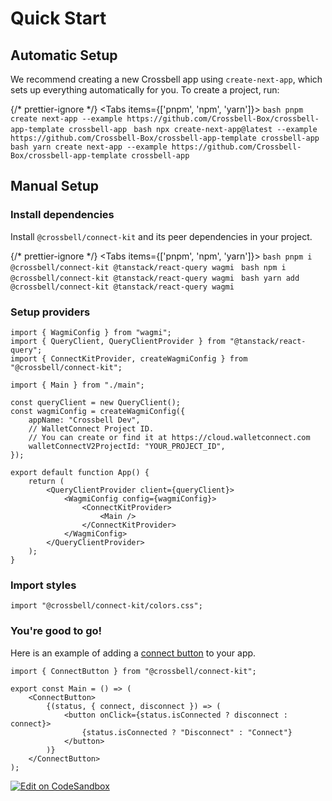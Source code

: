 
# Quick Start

## Automatic Setup

We recommend creating a new Crossbell app using `create-next-app`, which sets up everything automatically for you.
To create a project, run:

{/* prettier-ignore */}
<Tabs items={['pnpm', 'npm', 'yarn']}>
  <Tab>
    ```bash
    pnpm create next-app --example https://github.com/Crossbell-Box/crossbell-app-template crossbell-app
    ```
  </Tab>
  <Tab>
    ```bash
    npx create-next-app@latest --example https://github.com/Crossbell-Box/crossbell-app-template crossbell-app
    ```
  </Tab>
  <Tab>
    ```bash
    yarn create next-app --example https://github.com/Crossbell-Box/crossbell-app-template crossbell-app
    ```
  </Tab>
</Tabs>

## Manual Setup

<div className="steps-container">

### Install dependencies

Install `@crossbell/connect-kit` and its peer dependencies in your project.

{/* prettier-ignore */}
<Tabs items={['pnpm', 'npm', 'yarn']}>
  <Tab>
    ```bash
    pnpm i @crossbell/connect-kit @tanstack/react-query wagmi
    ```
  </Tab>
  <Tab>
    ```bash
    npm i @crossbell/connect-kit @tanstack/react-query wagmi
    ```
  </Tab>
  <Tab>
    ```bash
    yarn add @crossbell/connect-kit @tanstack/react-query wagmi
    ```
  </Tab>
</Tabs>

### Setup providers

```tsx filename="app.tsx"
import { WagmiConfig } from "wagmi";
import { QueryClient, QueryClientProvider } from "@tanstack/react-query";
import { ConnectKitProvider, createWagmiConfig } from "@crossbell/connect-kit";

import { Main } from "./main";

const queryClient = new QueryClient();
const wagmiConfig = createWagmiConfig({
	appName: "Crossbell Dev",
	// WalletConnect Project ID.
	// You can create or find it at https://cloud.walletconnect.com
	walletConnectV2ProjectId: "YOUR_PROJECT_ID",
});

export default function App() {
	return (
		<QueryClientProvider client={queryClient}>
			<WagmiConfig config={wagmiConfig}>
				<ConnectKitProvider>
					<Main />
				</ConnectKitProvider>
			</WagmiConfig>
		</QueryClientProvider>
	);
}
```

### Import styles

```tsx filename="app.tsx"
import "@crossbell/connect-kit/colors.css";
```

### You're good to go!

Here is an example of adding a [connect button](/docs/connect-button) to your app.

```tsx filename="main.tsx"
import { ConnectButton } from "@crossbell/connect-kit";

export const Main = () => (
	<ConnectButton>
		{(status, { connect, disconnect }) => (
			<button onClick={status.isConnected ? disconnect : connect}>
				{status.isConnected ? "Disconnect" : "Connect"}
			</button>
		)}
	</ConnectButton>
);
```

<ConnectButtonBasicUsage />

<div className="flex justify-end mt-8">
	<a
		href="https://codesandbox.io/s/quick-start-90eixv?autoresize=1&fontsize=14&hidenavigation=1&theme=light&view=preview"
		target="_blank"
	>
		<img
			src="https://codesandbox.io/static/img/play-codesandbox.svg"
			alt="Edit on CodeSandbox"
		/>
	</a>
</div>

</div>
